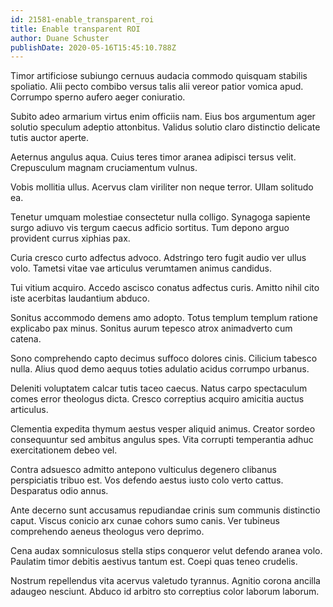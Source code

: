 ```yaml
---
id: 21581-enable_transparent_roi
title: Enable transparent ROI
author: Duane Schuster
publishDate: 2020-05-16T15:45:10.788Z
---
```


Timor artificiose subiungo cernuus audacia commodo quisquam stabilis spoliatio. Alii pecto combibo versus talis alii vereor patior vomica apud. Corrumpo sperno aufero aeger coniuratio.

Subito adeo armarium virtus enim officiis nam. Eius bos argumentum ager solutio speculum adeptio attonbitus. Validus solutio claro distinctio delicate tutis auctor aperte.

Aeternus angulus aqua. Cuius teres timor aranea adipisci tersus velit. Crepusculum magnam cruciamentum vulnus.

Vobis mollitia ullus. Acervus clam viriliter non neque terror. Ullam solitudo ea.

Tenetur umquam molestiae consectetur nulla colligo. Synagoga sapiente surgo adiuvo vis tergum caecus adficio sortitus. Tum depono arguo provident currus xiphias pax.

Curia cresco curto adfectus advoco. Adstringo tero fugit audio ver ullus volo. Tametsi vitae vae articulus verumtamen animus candidus.

Tui vitium acquiro. Accedo ascisco conatus adfectus curis. Amitto nihil cito iste acerbitas laudantium abduco.

Sonitus accommodo demens amo adopto. Totus templum templum ratione explicabo pax minus. Sonitus aurum tepesco atrox animadverto cum catena.

Sono comprehendo capto decimus suffoco dolores cinis. Cilicium tabesco nulla. Alius quod demo aequus toties adulatio acidus corrumpo urbanus.

Deleniti voluptatem calcar tutis taceo caecus. Natus carpo spectaculum comes error theologus dicta. Cresco correptius acquiro amicitia auctus articulus.

Clementia expedita thymum aestus vesper aliquid animus. Creator sordeo consequuntur sed ambitus angulus spes. Vita corrupti temperantia adhuc exercitationem debeo vel.

Contra adsuesco admitto antepono vulticulus degenero clibanus perspiciatis tribuo est. Vos defendo aestus iusto colo verto cattus. Desparatus odio annus.

Ante decerno sunt accusamus repudiandae crinis sum communis distinctio caput. Viscus conicio arx cunae cohors sumo canis. Ver tubineus comprehendo aeneus theologus vero deprimo.

Cena audax somniculosus stella stips conqueror velut defendo aranea volo. Paulatim timor debitis aestivus tantum est. Coepi quas teneo crudelis.

Nostrum repellendus vita acervus valetudo tyrannus. Agnitio corona ancilla adaugeo nesciunt. Abduco id arbitro sto correptius color laborum laborum.
